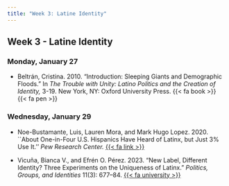 ```yaml
---
title: "Week 3: Latine Identity"
---
```


::: {.content-visible when-format="pdf"}

## Week 3 - Latine Identity

:::

[//]: <> (Need to write intro)

### Monday, January 27

- Beltrán, Cristina. 2010. "Introduction: Sleeping Giants and Demographic Floods." In *The Trouble with Unity: Latino Politics and the Creation of Identity,* 3-19. New York, NY: Oxford University Press. {{< fa book >}} {{< fa pen >}}
 

### Wednesday, January 29

- Noe-Bustamante, Luis, Lauren Mora, and Mark Hugo Lopez. 2020. ``About One-in-Four U.S. Hispanics Have Heard of Latinx, but Just 3\% Use It.'' *Pew Research Center.* [{{< fa link >}}](https://www.pewresearch.org/hispanic/2020/08/11/about-one-in-four-u-s-hispanics-have-heard-of-latinx-but-just-3-use-it/)

- Vicuña, Bianca V., and Efrén O. Pérez. 2023. "New Label, Different Identity? Three Experiments on the Uniqueness of Latinx." *Politics, Groups, and Identities* 11(3): 677–84. [{{< fa university >}}](https://go.openathens.net/redirector/agnesscott.edu?url=https%3A%2F%2Fdoi.org%2F10.1080%2F21565503.2021.2010576)





